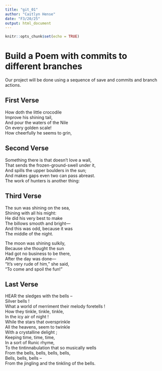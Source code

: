 ```yaml
---
title: "git_01"
author: "Caitlyn Hense"
date: "F3/20/25"
output: html_document
---
```


```r
knitr::opts_chunk$set(echo = TRUE)
```
# Build a Poem with commits to different branches
Our project will be done using a sequence of save and commits and branch actions.
<!-- Do not modify or change any text in "!--" bracketed areas such as this --- these are instructions to
you, if you change any of this the git program will notice it and compromise your git merging strategy !-->

## First Verse 
<!--Put the first five lines of a poem by Lewis Carrol in this section!-->

How doth the little crocodile   
  Improve his shining tail,   
  And pour the waters of the Nile  
  On every golden scale!  
  How cheerfully he seems to grin,  

## Second Verse
<!--Put the first five lines of a poem by Robert Frost here!-->

Something there is that doesn’t love a wall,  
That sends the frozen-ground-swell under it,  
And spills the upper boulders in the sun;  
And makes gaps even two can pass abreast.  
The work of hunters is another thing:


## Third Verse
<!--Put the first two verses of The Walrus and the Carpenter here!-->

The sun was shining on the sea,  
Shining with all his might:  
He did his very best to make  
The billows smooth and bright—  
And this was odd, because it was  
The middle of the night.  
  
The moon was shining sulkily,  
Because she thought the sun  
Had got no business to be there,  
After the day was done—  
"It's very rude of him," she said,  
"To come and spoil the fun!"  

## Last Verse
<!--Put a short poem you created using chatGPT of 20 to 30 lines,here!-->

HEAR the sledges with the bells --  
 Silver bells !  
 What a world of merriment their melody foretells !  
     How they tinkle, tinkle, tinkle,  
      In the icy air of night !  
      While the stars that oversprinkle  
      All the heavens, seem to twinkle  
      With a crystalline delight ;  
      Keeping time, time, time,  
      In a sort of Runic rhyme,  
      To the tintinnabulation that so musically wells  
      From the bells, bells, bells, bells,  
       Bells, bells, bells --  
       From the jingling and the tinkling of the bells.  
